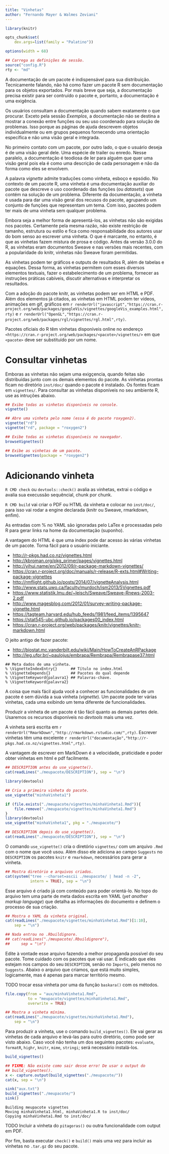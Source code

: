 ```yaml
---
title: "Vinhetas"
author: "Fernando Mayer & Walmes Zeviani"
---
```


```r
library(knitr)

opts_chunk$set(
    dev.args=list(family = "Palatino"))

options(width = 68)

## Carrega as definições de sessão.
source("config.R")
rty <- "md"
```

A documentação de um pacote é indispensável para sua
distribuição. Tecnicamente falando, não há como fazer um pacote R sem
documentação para os objetos exportados. Por mais breve que seja, a
documentação precisa existir para ser contruído o pacote e, portanto, a
documentação é uma exigência.

Os usuários consultam a documentação quando sabem exatamente o que
procurar. Exceto pela sessão *Exemplos*, a documentação não se destina a
mostrar a conexão entre funções ou seu uso coordenado para solução de
problemas. Isso porque as páginas de ajuda descrevem objetos
individualmente ou em grupos pequenos fornecendo uma orientação
específica e não uma visão geral e integrada.

No primeiro contato com um pacote, por outro lado, o que o usuário
deseja é de uma visão geral dele. Uma espécie de trailer ou
enredo. Nesse paralelo, a documentação é teodiosa de ler para alguém que
quer uma visão geral pois ela é como uma descrição de cada personagem e
não da forma como eles se envolvem.

A palavra *vignette* admite traduções como vinheta, esboço e epsódio. No
contexto de um pacote R, uma vinheta é uma documentação auxiliar do
pacote que descreve o uso coordenado das funções (ou *datasets*) que
contém na solução de um problema. Diferente da documentação, a vinheta é
usada para dar uma visão geral dos recusos do pacote, agrupando um
conjunto de funções que representam um tema. Com isso, pacotes podem ter
mais de uma vinheta sem qualquer problema.

Embora seja a melhor forma de apresentá-los, as vinhetas não são
exigidas nos pacotes. Certamente pela mesma razão, não existe restrição
de tamanho, estrutura ou estilo e fica como responsabilidade dos autores
usar do bom senso ao escrever uma vinheta. O que é marcante, no entanto,
é que as vinhetas fazem mistura de prosa e código. Antes da versão 3.0.0
do R, as vinhetas eram documentos Sweave e nas versões mais recentes,
com a popularidade do knitr, vinhetas não Sweave foram permitidas.

As vinhetas podem ter gráficos e outputs de resultados R, além de
tabelas e equações. Dessa forma, as vinhetas permitem com esses diversos
elementos textuais, fazer o estabelecimento de um problema, fornecer as
instruções práticas cabíveis, discutir alternativas e interpretar os
resultados.

Com a adoção do pacote knitr, as vinhetas podem ser em HTML e PDF.  Além
dos elementos já citados, as vinhetas em HTML podem ter vídeos,
animações em gif, gráficos em
`r renderUrl("javascript","https://cran.r-project.org/web/packages/googleVis/vignettes/googleVis_examples.html",rty)`
e
`r renderUrl("OpenGL","https://cran.r-project.org/web/packages/rgl/vignettes/rgl.html",rty)`.

Pacotes oficiais do R têm vinhetas disponíveis online no endereço
`<https://cran.r-project.org/web/packages/<pacote>/vignettes/>` em que
`<pacote>` deve ser substituído por um nome.

# Consultar vinhetas #

Emboras as vinhetas não sejam uma exigçencia, quando feitas são
distribuídas junto com os demais elementos do pacote. As vinhetas
prontas ficam no diretório `inst/doc/` quando o pacote é instalado. Os
fontes ficam em `vignettes/`. Para consultar as vinhetas disponíveis no
seu ambiente R, use as intruções abaixo.

```r
## Exibe todas as vinhetas disponíveis no console.
vignette()

## Abre uma vinheta pelo nome (essa é do pacote roxygen2).
vignette("rd")
vignette("rd", package = "roxygen2")

## Exibe todas as vinhetas disponíveis no navegador.
browseVignettes()

## Exibe as vinhetas de um pacote.
browseVignettes(package = "roxygen2")
```

# Adicionando vinheta #

`R CMD check` ou `devtools::check()` avalia as vinhetas, extrai o código
e avalia sua execussão sequêncial, chunk por chunk.

`R CMD build` vai criar o PDF ou HTML da vinheta e colocar no
`inst/doc/`, para isso vai rodar a engine declarada (knitr ou Sweave,
rmarkdown, enfim).

As entradas com % no YAML são ignoradas pelo LaTex e processadas pelo R
para gerar links na home da documentação (suponho).

A vantagem do HTML é que uma index pode dar acesso às várias vinhetas de
um pacote. Torna fácil para o usuário iniciante.

  * <http://r-pkgs.had.co.nz/vignettes.html>
  * <http://kbroman.org/pkg_primer/pages/vignettes.html>
  * <http://yihui.name/en/2012/09/r-package-markdown-vignettes/>
  * <https://cran.r-project.org/doc/manuals/r-release/R-exts.html#Writing-package-vignettes>
  * <http://rmflight.github.io/posts/2014/07/vignetteAnalysis.html>
  * <http://www.stats.uwo.ca/faculty/murdoch/ism2013/5Vignettes.pdf>
  * <https://www.statistik.lmu.de/~leisch/Sweave/Sweave-Rnews-2003-2.pdf>
  * <http://www.magesblog.com/2012/01/survey-writing-package-vignette.html>
  * <https://tagteam.harvard.edu/hub_feeds/1981/feed_items/1395647>
  * <https://stat545-ubc.github.io/packages00_index.html>
  * <https://cran.r-project.org/web/packages/knitr/vignettes/knitr-markdown.html>

O jeito antigo de fazer pacote:

  * <http://biostat.mc.vanderbilt.edu/wiki/Main/HowToCreateAnRPackage>
  * <http://leg.ufpr.br/~paulojus/embrapa/Rembrapa/Rembrapase37.html>


```
## Meta dados de uma vinheta.
% \VignetteIndexEntry{}      ## Título no index.html
% \VignetteDepends{}         ## Pacotes do qual depende
% \VignetteKeyword{palavra1} ## Palavras-chave.
% \VignetteKeyword{palavra2}
```

<!---------------------------------------------------------------------- -->

A coisa que mais fácil ajuda você a conhecer as funcionalidades de um
pacote é sem dúvida a sua vinheta (*vignette*). Um pacote pode ter
várias vinhetas, cada uma exibindo um tema diferente de funcionalidades.

Produzir a vinheta de um pacote é tão fácil quanto as demais partes
dele. Usaremos os recursos disponíveis no *devtools* mais uma vez.

A vinheta será escrita em
`r renderUrl("RmarkDown","http://rmarkdown.rstudio.com/",rty)`. Escrever
vinhetas têm uma excelente
`r renderUrl("documentação","http://r-pkgs.had.co.nz/vignettes.html",rty)`.

A vantagem de escrever em MarkDown é a velocidade, praticidade e poder
obter vinhetas em html e pdf facilmente.

```r
## DESCRIPTION antes do use_vignette().
cat(readLines("./meupacote/DESCRIPTION"), sep = "\n")
```
```r
library(devtools)

## Cria a primeira vinheta do pacote.
use_vignette("minhaVinheta1")
```
```r
if (file.exists("./meupacote/vignettes/minhaVinheta1.Rmd")){
    file.remove("./meupacote/vignettes/minhaVinheta1.Rmd")
}
library(devtools)
use_vignette("minhaVinheta1", pkg = "./meupacote/")
```
```r
## DESCRIPTION depois do use_vignette().
cat(readLines("./meupacote/DESCRIPTION"), sep = "\n")
```

O comando `use_vignette()` cria o diretório `vignettes/` com um arquivo
`.Rmd` com o nome que você usou. Além disso ele adiciona ao campo
`Suggests` no `DESCRIPTION` os pacotes `knitr` e `rmarkdown`,
necessários para gerar a vinheta.

```r
## Mostra diretório e arquivos criados.
cat(system("tree --charset=ascii ./meupacote/ | head -n -2",
           intern = TRUE), sep = "\n")
```

Esse arquivo é criado já com conteúdo para poder orientá-lo. No topo do
arquivo tem uma parte de meta dados escrita em YAML (*yet another markup
language*) que detalha as informações do documento e definem o processo
de sua criação.

```r
## Mostra o YAML da vinheta original.
cat(readLines("./meupacote/vignettes/minhaVinheta1.Rmd")[1:10],
    sep = "\n")

## Nada entrou no .Rbuildignore.
## cat(readLines("./meupacote/.Rbuildignore"),
##     sep = "\n")
```

Edite à vontade esse arquivo fazendo a melhor propaganda possível do seu
pacote. Tome cuidado com os pacotes que vai usar. É indicado que eles
estejam nos campos do seu `DESCRIPTION`, senão no `Imports`, pelo menos
no `Suggests`. Abaixo o arquivo que criamos, que está muito simples,
logicamente, mas é apenas para marcar território mesmo.

TODO trocar essa vinheta por uma da função `baskara()` com os métodos.

```r
file.copy(from = "aux/minhaVinheta1.Rmd",
          to = "meupacote/vignettes/minhaVinheta1.Rmd",
          overwrite = TRUE)
```
```r
## Mostra a vinheta mínima.
cat(readLines("./meupacote/vignettes/minhaVinheta1.Rmd"),
    sep = "\n")
```

Para produzir a vinheta, use o comando `build_vignettes()`. Ele vai
gerar as vinhetas de cada arquivo e levá-las para outro diretório, como
pode ser visto abaixo. Caso você não tenha um dos seguintes pacotes:
`evaluate`, `formatR`, `highr`, `knitr`, `mime`, `stringi`; será
necessário instalá-los.

```r
build_vignettes()
```
```r
## FIXME: Não existe como sair desse erro! De usar o output do
## build_vignettes().
x <- capture.output(build_vignettes("./meupacote/"))
cat(x, sep = "\n")

sink("aux.txt")
build_vignettes("./meupacote/")
sink()
```
```
Building meupacote vignettes
Moving minhaVinheta1.html, minhaVinheta1.R to inst/doc/
Copying minhaVinheta1.Rmd to inst/doc/
```

TODO Incluir a vinheta do `pitagoras()` ou outra funcionalidade com
output em PDF.

Por fim, basta executar `check()` e `build()` mais uma vez para incluir
as vinhetas no `.tar.gz` do seu pacote.
